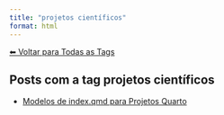 ```yaml
---
title: "projetos científicos"
format: html
---
```


[⬅ Voltar para Todas as Tags](../tags.qmd)

## Posts com a tag **projetos científicos**

- [Modelos de index.qmd para Projetos Quarto](/posts/programacao/modelos-index-quarto.html)
